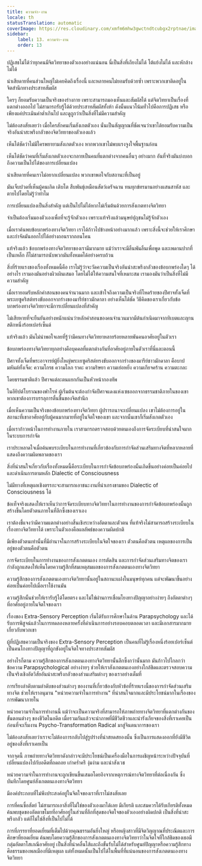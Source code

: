 ```yaml
---
title: ความจำ-งาน
locale: th
statusTranslation: automatic
coverImage: https://res.cloudinary.com/xmfm6mhw3gwctndtcubgx2rptnae/image/upload/v1741354419/small_cover_la_gran_rebelion_28716e29d2.webp
sidebar:
    label: 13. ความจำ-งาน
    order: 13
---
```

ปฏิเสธไม่ได้ว่าทุกคนมีจิตวิทยาของตัวเองอย่างแน่นอน นี่เป็นสิ่งที่เถียงไม่ได้ โต้แย้งไม่ได้ และหักล้างไม่ได้

น่าเสียดายที่คนส่วนใหญ่ไม่เคยคิดถึงเรื่องนี้ และหลายคนไม่ยอมรับด้วยซ้ำ เพราะพวกเขาติดอยู่ในจิตสำนึกทางประสาทสัมผัส

ใครๆ ก็ยอมรับความเป็นจริงของร่างกาย เพราะสามารถมองเห็นและสัมผัสได้ แต่จิตวิทยาเป็นเรื่องที่แตกต่างออกไป ไม่สามารถรับรู้ได้ด้วยประสาทสัมผัสทั้งห้า ดังนั้นแนวโน้มทั่วไปคือการปฏิเสธ หรือเพียงแค่ประเมินค่าต่ำเกินไป และดูถูกว่าเป็นสิ่งที่ไม่มีความสำคัญ

ไม่ต้องสงสัยเลยว่า เมื่อใครสักคนเริ่มสังเกตตัวเอง นั่นเป็นสัญญาณที่ชัดเจนว่าเขาได้ยอมรับความเป็นจริงอันน่าสะพรึงกลัวของจิตวิทยาของตัวเองแล้ว

เห็นได้ชัดว่าไม่มีใครพยายามสังเกตตัวเอง หากพวกเขาไม่พบแรงจูงใจพื้นฐานก่อน

เห็นได้ชัดว่าคนที่เริ่มสังเกตตัวเองจะกลายเป็นคนที่แตกต่างจากคนอื่นๆ อย่างมาก อันที่จริงมันบ่งบอกถึงความเป็นไปได้ของการเปลี่ยนแปลง

น่าเสียดายที่คนเราไม่อยากเปลี่ยนแปลง พวกเขาพอใจกับสถานะที่เป็นอยู่

มันเจ็บปวดที่เห็นผู้คนเกิด เติบโต สืบพันธุ์เหมือนสัตว์เดรัจฉาน ทนทุกข์ทรมานอย่างแสนสาหัส และตายไปโดยไม่รู้ว่าทำไม

การเปลี่ยนแปลงเป็นสิ่งสำคัญ แต่เป็นไปไม่ได้หากไม่เริ่มต้นด้วยการสังเกตทางจิตวิทยา

จำเป็นต้องเริ่มมองตัวเองเพื่อที่จะรู้จักตัวเอง เพราะแท้จริงแล้วมนุษย์ปุถุชนไม่รู้จักตัวเอง

เมื่อเราค้นพบข้อบกพร่องทางจิตวิทยา เราได้ก้าวไปข้างหน้าอย่างมากแล้ว เพราะสิ่งนี้จะช่วยให้เราศึกษาและกำจัดมันออกไปได้อย่างถอนรากถอนโคน

แท้จริงแล้ว ข้อบกพร่องทางจิตวิทยาของเรามีมากมาย แม้ว่าเราจะมีลิ้นพันลิ้นเพื่อพูด และเพดานปากที่เป็นเหล็ก ก็ไม่สามารถนับพวกมันทั้งหมดได้อย่างครบถ้วน

สิ่งที่ร้ายแรงของเรื่องทั้งหมดนี้คือ เราไม่รู้ว่าจะวัดความเป็นจริงอันน่าสะพรึงกลัวของข้อบกพร่องใดๆ ได้อย่างไร เรามองมันอย่างผิวเผินเสมอ โดยไม่ได้ให้ความสนใจที่เหมาะสม เรามองมันว่าเป็นสิ่งที่ไม่มีความสำคัญ

เมื่อเรายอมรับหลักคำสอนของคนจำนวนมาก และเข้าใจถึงความเป็นจริงที่โหดร้ายของปีศาจทั้งเจ็ดที่พระเยซูคริสต์ทรงขับออกจากร่างของมารีย์ชาวมักดาลา อย่างเห็นได้ชัด วิธีคิดของเราเกี่ยวกับข้อบกพร่องทางจิตวิทยาจะมีการเปลี่ยนแปลงที่สำคัญ

ไม่เสียหายที่จะยืนยันอย่างหนักแน่นว่าหลักคำสอนของคนจำนวนมากมีต้นกำเนิดมาจากทิเบตและญานสติกหนึ่งร้อยเปอร์เซ็นต์

แท้จริงแล้ว มันไม่น่าพอใจเลยที่รู้ว่ามีคนทางจิตวิทยาหลายร้อยหลายพันคนอาศัยอยู่ในตัวเรา

ข้อบกพร่องทางจิตวิทยาทุกอย่างคือบุคคลที่แตกต่างกันที่อาศัยอยู่ภายในตัวเราที่นี่และตอนนี้

ปีศาจทั้งเจ็ดที่พระอาจารย์ผู้ยิ่งใหญ่พระเยซูคริสต์ทรงขับออกจากร่างของมารีย์ชาวมักดาลา คือบาปมหันต์ทั้งเจ็ด: ความโกรธ ความโลภ ราคะ ความริษยา ความเย่อหยิ่ง ความเกียจคร้าน ความตะกละ

โดยธรรมชาติแล้ว ปีศาจแต่ละตนแยกกันเป็นหัวหน้ากองทัพ

ในอียิปต์โบราณของฟาโรห์ ผู้เริ่มต้นจะต้องกำจัดปีศาจแดงแห่งเซธออกจากธรรมชาติภายในของเขา หากเขาต้องการบรรลุการตื่นขึ้นของจิตสำนึก

เมื่อเห็นความเป็นจริงของข้อบกพร่องทางจิตวิทยา ผู้ปรารถนาจะเปลี่ยนแปลง เขาไม่ต้องการอยู่ในสถานะที่เขาอาศัยอยู่กับผู้คนมากมายที่อยู่ในจิตใจของเขา และจากนั้นเขาก็เริ่มสังเกตตัวเอง

เมื่อเราก้าวหน้าในการทำงานภายใน เราสามารถตรวจสอบด้วยตนเองถึงการจัดระเบียบที่น่าสนใจมากในระบบการกำจัด

เราประหลาดใจเมื่อค้นพบระเบียบในการทำงานที่เกี่ยวข้องกับการกำจัดส่วนเสริมทางจิตที่หลากหลายที่แสดงถึงความผิดพลาดของเรา

สิ่งที่น่าสนใจเกี่ยวกับเรื่องทั้งหมดนี้คือระเบียบในการกำจัดข้อบกพร่องนั้นเกิดขึ้นอย่างค่อยเป็นค่อยไปและดำเนินการตามหลัก Dialectic of Consciousness

ไม่มีทางที่เหตุผลเชิงตรรกะจะสามารถเอาชนะงานที่น่าเกรงขามของ Dialectic of Consciousness ได้

ข้อเท็จจริงแสดงให้เราเห็นว่าการจัดระเบียบทางจิตวิทยาในการทำงานของการกำจัดข้อบกพร่องนั้นถูกสร้างขึ้นโดยตัวตนภายในที่ลึกซึ้งของเราเอง

เราต้องชี้แจงว่ามีความแตกต่างอย่างสิ้นเชิงระหว่างอัตตาและตัวตน ที่แท้จริงไม่สามารถสร้างระเบียบในเรื่องทางจิตวิทยาได้ เพราะในตัวเองคือผลลัพธ์ของความผิดปกติ

มีเพียงตัวตนเท่านั้นที่มีอำนาจในการสร้างระเบียบในจิตใจของเรา ตัวตนคือตัวตน เหตุผลของการเป็นอยู่ของตัวตนคือตัวตน

การจัดระเบียบในการทำงานของการสังเกตตนเอง การตัดสิน และการกำจัดส่วนเสริมทางจิตของเรา กำลังถูกแสดงให้เห็นโดยความรู้สึกที่สมเหตุสมผลของการสังเกตตนเองทางจิตวิทยา

ความรู้สึกของการสังเกตตนเองทางจิตวิทยานั้นอยู่ในสถานะแฝงในมนุษย์ทุกคน แต่จะพัฒนาขึ้นอย่างค่อยเป็นค่อยไปเมื่อเราใช้งานมัน

ความรู้สึกนั้นช่วยให้เรารับรู้ได้โดยตรง และไม่ใช่ผ่านการเชื่อมโยงทางปัญญาอย่างง่ายๆ ถึงอัตตาต่างๆ ที่อาศัยอยู่ภายในจิตใจของเรา

เรื่องของ Extra-Sensory Perception เริ่มได้รับการศึกษาในด้าน Parapsychology และได้รับการพิสูจน์แล้วในการทดลองหลายครั้งที่ดำเนินการอย่างรอบคอบตลอดเวลา และมีเอกสารมากมายเกี่ยวกับพวกเขา

ผู้ที่ปฏิเสธความเป็นจริงของ Extra-Sensory Perception เป็นคนที่ไม่รู้เรื่องหนึ่งร้อยเปอร์เซ็นต์ เป็นคนโกงทางปัญญาที่ถูกขังอยู่ในจิตใจทางประสาทสัมผัส

อย่างไรก็ตาม ความรู้สึกของการสังเกตตนเองทางจิตวิทยานั้นลึกซึ้งกว่านั้นมาก มันก้าวไปไกลกว่าข้อความ Parapsychological อย่างง่ายๆ ช่วยให้เราสังเกตตนเองอย่างใกล้ชิดและตรวจสอบความเป็นจริงเชิงอัตวิสัยอันน่าสะพรึงกลัวของส่วนเสริมต่างๆ ของเราอย่างเต็มที่

การเรียงลำดับตามลำดับของส่วนต่างๆ ของงานที่เกี่ยวข้องกับหัวข้อที่ร้ายแรงนี้ของการกำจัดส่วนเสริมทางจิต ช่วยให้เราอนุมาน "หน่วยความจำในการทำงาน" ที่น่าสนใจมากและมีประโยชน์มากในเรื่องของการพัฒนาภายใน

หน่วยความจำในการทำงานนี้ แม้ว่าจะเป็นความจริงที่สามารถให้ภาพถ่ายทางจิตวิทยาที่แตกต่างกันของขั้นตอนต่างๆ ของชีวิตในอดีต เมื่อรวมกันแล้วจะนำภาพที่มีชีวิตชีวาและน่ารังเกียจของสิ่งที่เราเคยเป็นก่อนที่จะเริ่มงาน Psycho-Transformation Radical มาสู่จินตนาการของเรา

ไม่ต้องสงสัยเลยว่าเราจะไม่ต้องการกลับไปสู่รูปร่างที่น่าสยดสยองนั้น ซึ่งเป็นการแสดงออกที่ยังมีชีวิตอยู่ของสิ่งที่เราเคยเป็น

จากจุดนี้ ภาพถ่ายทางจิตวิทยาดังกล่าวจะมีประโยชน์เป็นเครื่องมือในการเผชิญหน้าระหว่างปัจจุบันที่เปลี่ยนแปลงไปกับอดีตที่ถดถอย เก่าคร่ำครึ งุ่มง่าม และน่าสังเวช

หน่วยความจำในการทำงานจะถูกเขียนขึ้นเสมอโดยอิงจากเหตุการณ์ทางจิตวิทยาที่ต่อเนื่องกัน ซึ่งบันทึกโดยศูนย์สังเกตตนเองทางจิตวิทยา

มีองค์ประกอบที่ไม่พึงประสงค์อยู่ในจิตใจของเราที่เราไม่สงสัยเลย

การที่คนซื่อสัตย์ ไม่สามารถเอาสิ่งที่ไม่ใช่ของตัวเองมาได้เลย มีเกียรติ และสมควรได้รับเกียรติทั้งหมด ค้นพบชุดของอัตตาขโมยที่อาศัยอยู่ในส่วนที่ลึกที่สุดของจิตใจของตัวเองอย่างผิดปกติ เป็นสิ่งที่น่าสะพรึงกลัว แต่ก็ไม่ใช่สิ่งที่เป็นไปไม่ได้

การที่ภรรยาที่ยอดเยี่ยมที่เต็มไปด้วยคุณธรรมอันยิ่งใหญ่ หรือหญิงสาวที่มีจิตวิญญาณที่ประณีตและการศึกษาที่ยอดเยี่ยม ค้นพบโดยความรู้สึกของการสังเกตตนเองทางจิตวิทยาว่าในจิตใจที่ใกล้ชิดของเธอมีกลุ่มอัตตาโสเภณีอาศัยอยู่ เป็นสิ่งที่น่าคลื่นไส้และถึงขั้นรับไม่ได้สำหรับศูนย์ปัญญาหรือความรู้สึกทางศีลธรรมของพลเมืองที่มีเหตุผล แต่ทั้งหมดนั้นเป็นไปได้ในพื้นที่ที่แน่นอนของการสังเกตตนเองทางจิตวิทยา
